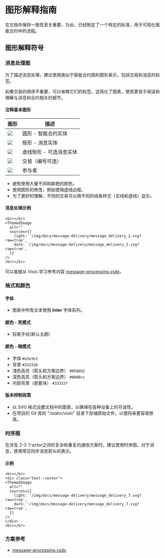 
# 图形解释指南

在文档中保持一致性至关重要，为此，已经制定了一个特定的标准，用于可视化智能合约中的流程。

## 图形解释符号

### 消息处理图

为了描述消息处理，建议使用类似于智能合约图的图形表示，包括交易和消息的标签。

如果交易的顺序不重要，可以省略它们的标签。这简化了图表，使其更易于阅读和理解与消息和合约相关的细节。

#### 注释基本图形

| 图形                                                                                                         | 描述            |
| ---------------------------------------------------------------------------------------------------------- | ------------- |
| ![](/img/docs/scheme-templates/message-processing-graphs/circle_for_smart_contracts.svg?raw=true)          | 圆形 - 智能合约实体   |
| ![](/img/docs/scheme-templates/message-processing-graphs/rectangle_for_regular_message.svg?raw=true)       | 矩形 - 消息实体     |
| ![](/img/docs/scheme-templates/message-processing-graphs/dashed_rectgl_for_optional_message.svg?raw=true)  | 虚线矩形 - 可选消息实体 |
| ![](/img/docs/scheme-templates/message-processing-graphs/line_for_transaction.svg?raw=true)                | 交易（编号可选）      |
| ![](/img/docs/scheme-templates/message-processing-graphs/person_figure_for_actor.svg?raw=true)             | 参与者           |

- 避免使用大量不同和鲜艳的颜色。
- 使用图形的修改，例如使用虚线边框。
- 为了更好的理解，不同的交易可以用不同的线条样式（实线和虚线）显示。

#### 消息处理示例

```mdx-code-block
<br></br>
<ThemedImage
  alt=""
  sources={{
    light: '/img/docs/message-delivery/message_delivery_2.svg?raw=true',
    dark: '/img/docs/message-delivery/message_delivery_2.svg?raw=true',
  }}
/>
<br></br>
```

可以直接从 Visio 学习参考内容 [message-processing.vsdx](/static/schemes-visio/message-processing.vsdx)。

### 格式和颜色

#### 字体

- 图表中所有文本使用 **Inter** 字体系列。

#### 颜色 - 亮模式

- 铅笔手绘(默认主题)

#### 颜色 - 暗模式

- 字体 `#e3e3e3`
- 背景 `#232328`
- 浅色高亮（箭头和方案边界） `#058dd2`
- 深色高亮（箭头和方案边界） `#0088cc`
- 内部背景（嵌套块） `#333337`

#### 版本控制政策

- 以 SVG 格式设置文档中的图表，以确保在各种设备上的可读性。
- 在项目的 Git 库的 "/static/visio" 目录下存储原始文件，以便将来更容易修改。

### 时序图

在涉及 2-3 个actor之间的复杂和重复的通信方案时，建议使用时序图。对于消息，使用常见同步消息箭头的表示。

#### 示例

```mdx-code-block
<br></br>
<div class="text--center">
<ThemedImage
  alt=""
  sources={{
    light: '/img/docs/message-delivery/message_delivery_7.svg?raw=true',
    dark: '/img/docs/message-delivery/message_delivery_7.svg?raw=true',
  }}
/>
</div>
<br></br>
```

### 方案参考

- [message-processing.vsdx](/schemes-visio/message_processing.vsdx)
